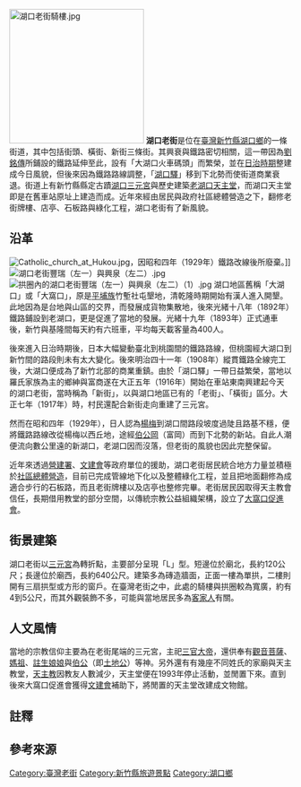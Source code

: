 [[File:湖口老街騎樓.jpg|240px]]
'''湖口老街'''是位在[[臺灣|臺灣]][[新竹縣|新竹縣]][[湖口鄉|湖口鄉]]的一條街道{{NoteTag|1=「湖口老街」不是別稱而是這條街道的正式名稱。}}，其中包括街頭、橫街、新街三條街{{r|知}}。其興衰與鐵路密切相關{{r|沈}}，這一帶因為[[劉銘傳|劉銘傳]]所鋪設的鐵路延伸至此，設有「大湖口火車碼頭」而繁榮，並在[[臺灣日治時期|日治時期]]整建成今日風貌，但後來因為鐵路路線調整，「[[湖口車站|湖口驛]]」移到下北勢而使街道商業衰退{{r|湖}}。街道上有新竹縣縣定古蹟[[湖口三元宮|湖口三元宮]]與歷史建築[[老湖口天主堂|老湖口天主堂]]，而湖口天主堂即是在舊車站原址上建造而成{{r|黃}}。近年來經由居民與政府社區總體營造之下，翻修老街牌樓、店亭、石板路與綠化工程，湖口老街有了新風貌{{r|知}}。

==沿革==
[[File:Catholic_church_at_Hukou.jpg|thumb]]，因昭和四年（1929年）鐵路改線後所廢棄。]]
[[File:湖口老街豐瑞（左一）與興泉（左二）.jpg|thumb]]
[[File:拱圈內的湖口老街豐瑞（左一）與興泉（左二）（1）.jpg|thumb]]
湖口地區舊稱「大湖口」或「大窩口」，原是[[平埔族|平埔族]]竹塹社屯墾地，清乾隆時期開始有漢人進入開墾{{r|湖}}。此地因為是台地與山區的交界，而發展成貨物集散地{{r|黃}}，後來光緒十八年（1892年）鐵路鋪設到老湖口{{NoteTag|1=老湖口指舊車站所在地，也就是湖口老街一帶，至於新湖口則是指今[[湖口車站|湖口車站]]（位在仁勢村）一帶{{r|沈}}}}，更是促進了當地的發展。光緒十九年（1893年）正式通車後，新竹與基隆間每天約有六班車，平均每天載客量為400人{{r|湖}}。

後來進入日治時期後，日本大幅變動臺北到桃園間的鐵路路線，但桃園經大湖口到新竹間的路段則未有太大變化。後來明治四十一年（1908年）縱貫鐵路全線完工後，大湖口便成為了新竹北部的商業重鎮{{r|沈}}。由於「湖口驛」一帶日益繁榮，當地以羅氏家族為主的鄉紳與富商遂在大正五年（1916年）{{NoteTag|1=由於老街上有「建寅」、「寅春」等店號，因此有學者及地方人士認為老街是建於歲次甲寅的1914年。此處依《湖口老街：歷史空間與其遊憩資源系統之調查研究：湖口老街修復工程計畫》的說法：「老街建於1916年至1920年間。」}}開始在車站東南興建起今天的湖口老街{{r|沈}}{{r|湖}}，當時稱為「新街」，以與湖口地區已有的「老街」、「橫街」區分{{r|黃}}。大正七年（1917年）時，村民還配合新街走向重建了三元宮{{NoteTag|1=湖口三元宮是在明治三十七年（1904年）左右才從中崙三元宮分香出來，原本是坐東朝西，但後來發現與新街之間的整體動線有問題，遂在原地重建成今天坐南朝北的模樣{{r|湖}}。}}{{r|湖}}。

然而在昭和四年（1929年），日人認為[[楊梅區|楊梅]]到湖口間路段坡度過陡且路基不穩，便將鐵路路線改從楊梅以西丘地，途經[[伯公岡臺地|伯公岡]]（富岡）而到下北勢的新站。自此人潮便流向數公里遠的新湖口，老湖口因而沒落，但老街的風貌也因此完整保留{{r|沈}}。

近年來透過[[營建署|營建署]]、[[文建會|文建會]]等政府單位的援助，湖口老街居民統合地方力量並積極於[[社區總體營造|社區總體營造]]，目前已完成管線地下化以及整體綠化工程，並且把地面翻修為成適合步行的石板路，而且老街牌樓以及店亭也整修完畢{{r|知}}。老街居民因取得天主教會信任，長期借用教堂的部分空間，以傳統宗教公益組織架構，設立了[[大窩口促進會|大窩口促進會]]{{r|知}}。

== 街景建築 ==
湖口老街以[[湖口三元宮|三元宮]]為轉折點，主要部分呈現「L」型。短邊位於廟北，長約120公尺；長邊位於廟西，長約640公尺{{r|湖}}。建築多為磚造牆面，正面一樓為單拱，二樓則開有三扇拱型或方形的窗戶{{r|沈}}。在臺灣老街之中，此處的騎樓與拱圈較為寬廣，約有4到5公尺，而其外觀裝飾不多，可能與當地居民多為[[客家人|客家人]]有關{{r|湖}}。

== 人文風情 ==
當地的宗教信仰主要為在老街尾端的三元宮，主祀[[三官大帝|三官大帝]]，還供奉有[[觀音菩薩|觀音菩薩]]、[[媽祖|媽祖]]、[[註生娘娘|註生娘娘]]與[[福德正神|伯公]]（即[[土地公|土地公]]）等神{{r|沈}}。另外還有有幾座不同姓氏的家廟與天主教堂{{r|旅}}，[[天主教|天主教]]因教友人數減少，天主堂便在1993年停止活動，並閒置下來。直到後來大窩口促進會獲得[[文建會|文建會]]補助下，將閒置的天主堂改建成文物館{{r|窩}}。

== 註釋 ==
<div class="references-small">
{{NoteFoot}}
</div>

== 參考來源 ==
{{reflist|2|refs=
<ref name="沈">{{cite book|author=沈文台 |title=《台灣老街地圖》 |edition=二版一刷 |publisher=貓頭鷹出版社 |location=台北市 |isbn=986-7415-90-6|pages=84－87頁 |date=2006年3月}}</ref>
<ref name="黃">{{cite book|author=黃沼元 |title=《台灣的老街》 |publisher=遠足文化 |location=台北縣新店市 |isbn=957-28031-1-5|pages=110－115頁 |date=2006年4月}}</ref>
<ref name="湖">{{cite book|author=太古工程顧問有限公司 |title=《湖口老街：歷史空間與其遊憩資源系統之調查研究：湖口老街修復工程計畫》 |publisher=新竹縣文化局 |location=新竹縣竹北市 |isbn=957-28031-1-5|pages=7－10、12頁 |date=2004年4月}}</ref>
<ref name="文">{{cite web |url=http://www.hach.gov.tw/hach/frontsite/cultureassets/caseBasicInfoAction.do?method=doViewCaseBasicInfo&iscancel=true&caseId=JA09602001256&version=1&assetsClassifyId=1.2&menuId=302&siteId=101 |language=zh-tw |title=老湖口天主堂 |publisher=行政院文化建設委員會文化資產總管理處籌備處 |accessdate=2010-11-23 }}{{dead link|date=2018年1月 |bot=InternetArchiveBot |fix-attempted=yes }}</ref>
<ref name="窩">{{cite web |url=http://www.dawoko.com/drupal57/node/21 |language=zh-tw |title=老湖口天主堂文化館 |publisher=大窩口促進會 |date=2008-02-20 |accessdate=2010-11-25 |deadurl=yes |archiveurl=https://web.archive.org/web/20101225172638/http://www.dawoko.com/drupal57/node/21 |archivedate=2010-12-25 }}</ref>
<ref name="知">{{cite web | language = zh-tw | publisher = 荒野保護協會 | title = 湖口老街知性之旅 | url = http://sowhc.sow.org.tw/html/photo/fuko/fuko.htm | author = 楊淑津 | date = 2006-02-24 | accessdate =  | archive-date = 2021-04-13 | archive-url = https://web.archive.org/web/20210413044049/http://sowhc.sow.org.tw/html/photo/fuko/fuko.htm | dead-url = no }}</ref>
<ref name="旅">{{cite web | language = zh-tw | publisher = 旅遊資訊王 | title = 人文景點－湖口老街 | url = http://travel.network.com.tw/tourguide/point/showpage/515.html | author = 鄭瑄頤 | date =  | accessdate =  | archive-date = 2018-08-17 | archive-url = https://web.archive.org/web/20180817172255/http://travel.network.com.tw/tourguide/point/showpage/515.html | dead-url = no }}</ref>
}}  	 

{{commons category|Hukou Old Street}}

{{臺灣老街}}

[[Category:臺灣老街|Category:臺灣老街]]
[[Category:新竹縣旅遊景點|Category:新竹縣旅遊景點]]
[[Category:湖口鄉|Category:湖口鄉]]